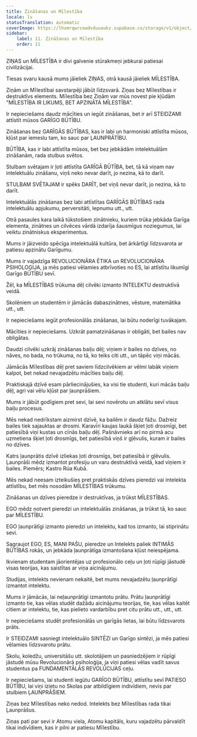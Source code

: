 ```yaml
---
title: Zināšanas un Mīlestība
locale: lv
statusTranslation: automatic
coverImage: https://lhvmrqwrcowdvduuaukz.supabase.co/storage/v1/object/public/strapi-uploads/small_cover-educacion-fundamental.webp-2d51a7828a2b1309555be27f7e2a61a0.webp
sidebar:
    label: 11. Zināšanas un Mīlestība
    order: 11
---
```

ZIŅAS un MĪLESTĪBA ir divi galvenie stūrakmeņi jebkurai patiesai civilizācijai.

Tiesas svaru kausā mums jāieliek ZIŅAS, otrā kausā jāieliek MĪLESTĪBA.

Ziņām un Mīlestībai savstarpēji jābūt līdzsvarā. Ziņas bez Mīlestības ir destruktīvs elements. Mīlestība bez Ziņām var mūs novest pie kļūdām "MĪLESTĪBA IR LIKUMS, BET APZINĀTA MĪLESTĪBA".

Ir nepieciešams daudz mācīties un iegūt zināšanas, bet ir arī STEIDZAMI attīstīt mūsos GARĪGO BŪTĪBU.

Zināšanas bez GARĪGĀS BŪTĪBAS, kas ir labi un harmoniski attīstīta mūsos, kļūst par iemeslu tam, ko sauc par ĻAUNPRĀTĪBU.

BŪTĪBA, kas ir labi attīstīta mūsos, bet bez jebkādām intelektuālām zināšanām, rada stulbus svētos.

Stulbam svētajam ir ļoti attīstīta GARĪGĀ BŪTĪBA, bet, tā kā viņam nav intelektuālu zināšanu, viņš neko nevar darīt, jo nezina, kā to darīt.

STULBAM SVĒTAJAM ir spēks DARĪT, bet viņš nevar darīt, jo nezina, kā to darīt.

Intelektuālās zināšanas bez labi attīstītas GARĪGĀS BŪTĪBAS rada intelektuālu apjukumu, perversitāti, lepnumu utt., utt.

Otrā pasaules kara laikā tūkstošiem zinātnieku, kuriem trūka jebkāda Garīga elementa, zinātnes un cilvēces vārdā izdarīja šausmīgus noziegumus, lai veiktu zinātniskus eksperimentus.

Mums ir jāizveido spēcīga intelektuālā kultūra, bet ārkārtīgi līdzsvarota ar patiesu apzinātu Garīgumu.

Mums ir vajadzīga REVOLUCIONĀRA ĒTIKA un REVOLUCIONĀRA PSIHOLOĢIJA, ja mēs patiesi vēlamies atbrīvoties no ES, lai attīstītu likumīgi Garīgo BŪTĪBU sevī.

Žēl, ka MĪLESTĪBAS trūkuma dēļ cilvēki izmanto INTELEKTU destruktīvā veidā.

Skolēniem un studentēm ir jāmācās dabaszinātnes, vēsture, matemātika utt., utt.

Ir nepieciešams iegūt profesionālās zināšanas, lai būtu noderīgi tuvākajam.

Mācīties ir nepieciešams. Uzkrāt pamatzināšanas ir obligāti, bet bailes nav obligātas.

Daudzi cilvēki uzkrāj zināšanas baiļu dēļ; viņiem ir bailes no dzīves, no nāves, no bada, no trūkuma, no tā, ko teiks citi utt., un tāpēc viņi mācās.

Jāmācās Mīlestības dēļ pret saviem līdzcilvēkiem ar vēlmi labāk viņiem kalpot, bet nekad nevajadzētu mācīties baiļu dēļ.

Praktiskajā dzīvē esam pārliecinājušies, ka visi tie studenti, kuri mācās baiļu dēļ, agri vai vēlu kļūst par ļaunprāšiem.

Mums ir jābūt godīgiem pret sevi, lai sevi novērotu un atklātu sevī visus baiļu procesus.

Mēs nekad nedrīkstam aizmirst dzīvē, ka bailēm ir daudz fāžu. Dažreiz bailes tiek sajauktas ar drosmi. Karavīri kaujas laukā šķiet ļoti drosmīgi, bet patiesībā viņi kustas un cīnās baiļu dēļ. Pašnāvnieks arī no pirmā acu uzmetiena šķiet ļoti drosmīgs, bet patiesībā viņš ir gļēvulis, kuram ir bailes no dzīves.

Katrs ļaunprātis dzīvē izliekas ļoti drosmīgs, bet patiesībā ir gļēvulis. Ļaunprāši mēdz izmantot profesiju un varu destruktīvā veidā, kad viņiem ir bailes. Piemērs; Kastro Rúa Kubā.

Mēs nekad neesam izteikušies pret praktiskās dzīves pieredzi vai intelekta attīstību, bet mēs nosodām MĪLESTĪBAS trūkumu.

Zināšanas un dzīves pieredze ir destruktīvas, ja trūkst MĪLESTĪBAS.

EGO mēdz notvert pieredzi un intelektuālās zināšanas, ja trūkst tā, ko sauc par MĪLESTĪBU.

EGO ļaunprātīgi izmanto pieredzi un intelektu, kad tos izmanto, lai stiprinātu sevi.

Sagraujot EGO, ES, MANI PAŠU, pieredze un Intelekts paliek INTIMĀS BŪTĪBAS rokās, un jebkāda ļaunprātīga izmantošana kļūst neiespējama.

Ikvienam studentam jāorientējas uz profesionālo ceļu un ļoti rūpīgi jāstudē visas teorijas, kas saistītas ar viņa aicinājumu.

Studijas, intelekts nevienam nekaitē, bet mums nevajadzētu ļaunprātīgi izmantot intelektu.

Mums ir jāmācās, lai neļaunprātīgi izmantotu prātu. Prātu ļaunprātīgi izmanto tie, kas vēlas studēt dažādu aicinājumu teorijas, tie, kas vēlas kaitēt citiem ar intelektu, tie, kas pielieto vardarbību pret citu prātu utt., utt., utt.

Ir nepieciešams studēt profesionālās un garīgās lietas, lai būtu līdzsvarots prāts.

Ir STEIDZAMI sasniegt intelektuālo SINTĒZI un Garīgo sintēzi, ja mēs patiesi vēlamies līdzsvarotu prātu.

Skolu, koledžu, universitāšu utt. skolotājiem un pasniedzējiem ir rūpīgi jāstudē mūsu Revolucionārā psiholoģija, ja viņi patiesi vēlas vadīt savus studentus pa FUNDAMENTĀLĀS REVOLŪCIJAS ceļu.

Ir nepieciešams, lai studenti iegūtu GARĪGO BŪTĪBU, attīstītu sevī PATIESO BŪTĪBU, lai viņi izietu no Skolas par atbildīgiem indivīdiem, nevis par stulbiem ĻAUNPRĀŠIEM.

Ziņas bez Mīlestības neko nedod. Intelekts bez Mīlestības rada tikai Ļaunprāšus.

Ziņas pati par sevi ir Atomu viela, Atomu kapitāls, kuru vajadzētu pārvaldīt tikai indivīdiem, kas ir pilni ar patiesu Mīlestību.


